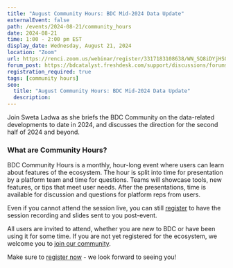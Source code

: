 ```yaml
---
title: "August Community Hours: BDC Mid-2024 Data Update"
externalEvent: false
path: /events/2024-08-21/community_hours
date: 2024-08-21
time: 1:00 - 2:00 pm EST
display_date: Wednesday, August 21, 2024
location: "Zoom"
url: https://renci.zoom.us/webinar/register/3317183108638/WN_SQ8iDYjHS0iHi-Zi15-tgA
forum_post: https://bdcatalyst.freshdesk.com/support/discussions/forums/60000252439
registration_required: true
tags: [community hours]
seo:
  title: "August Community Hours: BDC Mid-2024 Data Update"
  description:
---
```

Join Sweta Ladwa as she briefs the BDC Community on the data-related developments to date in 2024, and discusses the direction for the second half of 2024 and beyond.

### What are Community Hours?

BDC Community Hours is a monthly, hour-long event where users can learn about features of the ecosystem. The hour is split into time for presentation by a platform team and time for questions. Teams will showcase tools, new features, or tips that meet user needs. After the presentations, time is available for discussion and questions for platform reps from users.

Even if you cannot attend the session live, you can still [register](https://renci.zoom.us/webinar/register/3317183108638/WN_SQ8iDYjHS0iHi-Zi15-tgA) to have the session recording and slides sent to you post-event.

All users are invited to attend, whether you are new to BDC or have been using it for some time. If you are not yet registered for the ecosystem, we welcome you to [join our community](/contact/ecosystem/).

Make sure to [register now](https://renci.zoom.us/webinar/register/3317183108638/WN_SQ8iDYjHS0iHi-Zi15-tgA) - we look forward to seeing you!

